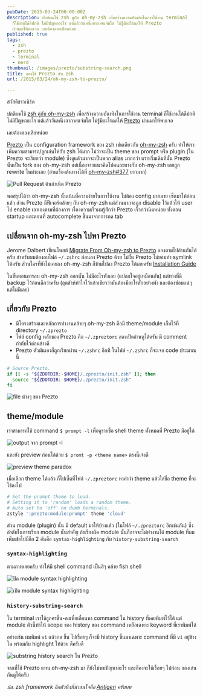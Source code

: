 ```yaml
---
pubDate: 2015-03-24T00:00:00Z
description: ปกติผมใช้ zsh คู่กับ oh-my-zsh เพื่อสร้างความบันเทิงในการใช้งาน terminal
  ก็ใช้งานได้ดีปกติ ไม่มีปัญหาอะไร แต่แล้ววันหนึ่งอากาศแจ่มใส ไม่รู้มีอะไรดลให้ Prezto
  ผ่านมาให้พบเจอ เลยต้องลองเสียหน่อย
published: true
tags:
  - zsh
  - prezto
  - terminal
  - nerd
thumbnail: /images/prezto/substring-search.png
title: ลองใช้ Prezto กับ zsh
url: /2015/03/24/oh-my-zsh-to-prezto/

---
```


สวัสดีชาวเนิร์ด

ปกติผมใช้ [zsh คู่กับ oh-my-zsh](https://armno.in.th/2013/09/11/setting-up-the-terminal) เพื่อสร้างความบันเทิงในการใช้งาน terminal ก็ใช้งานได้ดีปกติ ไม่มีปัญหาอะไร
แต่แล้ววันหนึ่งอากาศแจ่มใส ไม่รู้มีอะไรดลให้ [Prezto](https://github.com/sorin-ionescu/prezto) ผ่านมาให้พบเจอ

เลยต้องลองเสียหน่อย

[Prezto](https://github.com/sorin-ionescu/prezto) เป็น configuration framework ของ zsh เช่นเดียวกับ
[oh-my-zsh](https://github.com/robbyrussell/oh-my-zsh) ครับ ทำให้เราเพิ่มความสามารถ/ลูกเล่นให้กับ zsh ได้มาก
ไม่ว่าจะเป็น theme ของ prompt หรือ plugin (ใน Prezto จะเรียกว่า module) ซึ่งดูแล้วมากจะเป็นพวก alias มากกว่า
แรกเริ่มเดิมทีนั้น Prezto นั้นเป็น fork ของ oh-my-zsh แต่เนื่องจากแนวคิดไปคนละทางกับ oh-my-zsh เลยถูก rewrite ใหม่ซะเลย
(อ่านเรื่องต้นทางได้ที่ [oh-my-zsh#377](https://github.com/robbyrussell/oh-my-zsh/issues/377) ยาวมาก)

![Pull Request ต้นกำเนิด Prezto](/images/prezto/prezto-original-pr.png)

พอสรุปได้ว่า oh-my-zsh นั้นเน้นที่ความง่ายในการใช้งาน ไม่ต้อง config มากมาย เซ็ตมาให้ก่อนแล้ว
ส่วน Prezto มีฟีเจอร์คล้ายๆ กับ oh-my-zsh แต่ส่วนมากจะถูก disable ไว้แล้วให้ user ไป enable เอาเองตามที่ต้องการ
เรื่องความเร็วผมรู้สึกว่า Prezto เร็วกว่านิดหน่อย ทั้งตอน startup และตอนที่ autocomplete ขึ้นมาจากการกด tab

## เปลี่ยนจาก oh-my-zsh ไปหา Prezto

Jerome Dalbert เขียนโพสต์ [Migrate From Oh-my-zsh to Prezto](http://jeromedalbert.com/migrate-from-oh-my-zsh-to-prezto/)
ลองตามไปอ่านกันได้ครับ สำหรับผมต้องลบไฟล์ `~/.zshrc` ก่อนลง Prezto ด้วย ไม่งั้น Prezto ไม่ยอมทำ symlink ให้ครับ
ส่วนใครที่ยังไม่เคยลง oh-my-zsh ก็ข้ามไปลง Prezto ได้เลยครับ [Installation Guide](https://github.com/sorin-ionescu/prezto#installation)

ในขั้นตอนการลบ oh-my-zsh ออกนั้น ไม่มีอะไรพังเลย (แปลกใจอยู่เหมือนกัน) แต่ทางที่ดี backup ไว้ก่อนดีกว่าครับ
(อุตส่าห์ทำใจไว้แล้วเชียวว่ามันต้องมีอะไรสักอย่างพัง และต้องซ่อมแน่ๆ แต่ไม่มีเลย)

## เกี่ยวกับ Prezto

- มีโครงสร้างและหลักการทำงานคล้ายๆ oh-my-zsh คือมี theme/module เก็บไว้ที่ directory `~/.zprezto`
- ไฟล์ config หลักของ Prezto คือ `~/.zpreztorc` ลองเปิดอ่านดูได้ครับ มี comment กำกับไว้ค่อนข้างดี
- Prezto ตัวมันเองก็ถูกเรียกผ่าน `~/.zshrc` อีกที ในไฟล์ `~/.zshrc` ก็จะเจอ code ประมาณนี้

```bash
# Source Prezto.
if [[ -s "${ZDOTDIR:-$HOME}/.zprezto/init.zsh" ]]; then
  source "${ZDOTDIR:-$HOME}/.zprezto/init.zsh"
fi
```

![file ต่างๆ ของ Prezto](/images/prezto/prezto-files.png)

## theme/module

เราสามารถใช้ command `$ prompt -l` เพื่อดูรายชื่อ shell theme ทั้งหมดที่ Prezto มีอยู่ได้

![output จาก prompt -l](/images/prezto/prompt-l.png)

และยัง preview ก่อนได้ด้วย `$ promt -p <theme name>` ตรงนี้เจ๋งดี

![preview theme paradox](/images/prezto/prompt-paradox.png)

เมื่อเลือก theme ได้แล้ว ก็ไปเซ็ตที่ไฟล์ `~/.zpreztorc` หาคำว่า theme แล้วใส่ชื่อ theme ที่จะใช้ลงไป

```bash
# Set the prompt theme to load.
# Setting it to 'random' loads a random theme.
# Auto set to 'off' on dumb terminals.
zstyle ':prezto:module:prompt' theme 'cloud'
```

ส่วน module (plugin) นั้น มี default มาให้บ้างแล้ว (ในไฟล์ `~/.zpreztorc` อีกเช่นกัน)
ซึ่งลำดับในการเรียก module นั้นสำคัญ ถ้าเรียงผิด module นั้นก็อาจจะไม่ทำงานได้
module ที่ผมเพิ่มเข้าไปมีอีก 2 อันคือ `syntax-highlighting` กับ `history-substring-search`

### `syntax-highlighting`

ตามภาพเลยครับ ทำให้มี shell command เป็นสีๆ คล้าย fish shell

![ปิด module syntax highlighting](/images/prezto/syntax-highlight-disabled.png)

![เปิด module syntax highlighting](/images/prezto/syntax-highlight-enabled.png)

### `history-substring-search`

ใน terminal เราใช้ลูกศรขึ้น-ลงเพื่อเลื่อนหา command ใน history ที่เคยพิมพ์ไว้ได้
แต่ module ตัวนี้ทำให้ scope ของ history ของ command เหลือเฉพาะ keyword ที่เราพิมพ์ได้

อย่างเช่น ผมพิมพ์ `vi` แล้วกด ขึ้น ไปเรื่อยๆ ก็จะมี history ขึ้นมาเฉพาะ command ที่มี `vi` อยู่ข้างใน
พร้อมกับ highlight ให้ด้วย ดีครับดี

![substring history search ใน Prezto](/images/prezto/substring-search.png)

จากที่ใช้ Prezto แทน oh-my-zsh มา ก็ยังไม่พบปัญหาอะไร และก็คงจะใช้เรื่อยๆ ไปก่อน ลองเล่นกันดูได้ครับ

_ปล. zsh framework อีกตัวนึงที่น่าสนใจคือ [Antigen](https://github.com/zsh-users/antigen) ครับผม_
